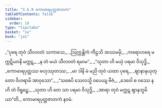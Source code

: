```yaml
---
title: "3.5.9 ကောမာရပုတ္တဇာတက"
tableOfContents: false
sidebar:
  order: 10
type: "tipitaka"
basket: "su"
book: "ja1"
---
```



<DynamicBreadcrumb />

<Division number="145" book="ja1">

<Paragraph number="870" type="verses" book="ja1">
_“ပုရေ တုဝံ သီလဝတံ သကာသေ,_  
_ဩက္ကန္တိကံ ကီဠသိ အဿမမှိ;_  
_ကရောဟရေ မက္ကဋိယာနိ မက္ကဋ,_  
_န တံ မယံ သီလဝတံ ရမာမ”._  

</Paragraph>

</Division>
<Division number="146" book="ja1">

<Paragraph number="871" type="verses" book="ja1">
_“သုတာ ဟိ မယှံ ပရမာ ဝိသုဒ္ဓိ,_  
_ကောမာရပုတ္တဿ ဗဟုဿုတဿ;_  
_မာ ဒါနိ မံ မညိ တုဝံ ယထာ ပုရေ,_  
_ဈာနာနုယုတ္တော ဝိဟရာမိ အာဝုသော”._  

</Paragraph>

</Division>
<Division number="147" book="ja1">

<Paragraph number="872" type="verses" book="ja1">
_“သစေပိ သေလသ္မိ ဝပေယျ ဗီဇံ,_  
_ဒေဝေါ စ ဝဿေ န ဟိ တံ ဝိရူဠှေ;_  
_သုတာ ဟိ တေ သာ ပရမာ ဝိသုဒ္ဓိ,_  
_အာရာ တုဝံ မက္ကဋ ဈာနဘူမိယာ”တိ._  


</Paragraph>
</Division>

<Paragraph number="873" type="center" book="ja1">
ကောမာရပုတ္တဇာတကံ နဝမံ.
</Paragraph>